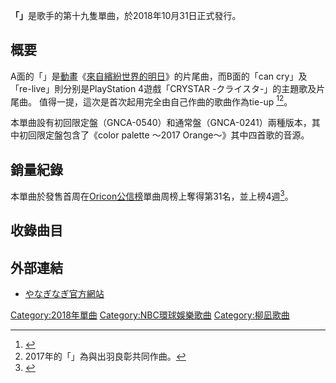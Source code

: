 {{Infobox Single 
| Name            = {{lang|ja|未明の君と薄明の魔法}}
| Artist          = [[やなぎなぎ|やなぎなぎ]]
| Album           = 
| A-side          = 
| B-side          = can cry <br/> re-live
| Released        = 2018年10月31日
| Format          = [[單曲|單曲]]
| Recorded        = {{JPN}}
| Genre           = [[J-POP|J-POP]]（[[動畫歌曲|動畫歌曲]]）
| Length          = 28:38
| Label           = [[NBC環球娛樂|NBC環球娛樂]]
| Writer          = {{lang|ja|[[やなぎなぎ|やなぎなぎ]]}}（全作詞．作曲）
| Producer        =
| Certification   =
| Chart position  = * 31位（[[Oricon公信榜|Oricon公信榜]]）
| Last single    = '''《[[無形的輪廓|無形的輪廓]]》'''<br/>（2018年）
| This single    = '''《於夜半的你與在清晨的魔法》'''<br/>（2018年）
| Next single    = '''《[[在寶石誕生之時|在寶石誕生之時]]》'''<br/>（2020年）
| Misc = 
}}

'''「{{lang|ja|未明の君と薄明の魔法}}」'''是歌手{{lang|ja|[[やなぎなぎ|やなぎなぎ]]}}的第十九隻單曲，於2018年10月31日正式發行。

== 概要 ==
A面的「{{lang|ja|未明の君と薄明の魔法}}」是[[動畫|動畫]]《[[來自繽紛世界的明日|來自繽紛世界的明日]]》的片尾曲，而B面的「can cry」及「re-live」則分别是PlayStation 4遊戲「CRYSTAR -クライスタ-」的主題歌及片尾曲。
值得一提，這次是{{lang|ja|やなぎなぎ}}首次起用完全由自己作曲的歌曲作為tie-up <ref>{{Cite web|url=https://realsound.jp/2018/11/post-272254.html|title=やなぎなぎが明かす、“ストーリー仕立て”で表現した『色づく世界の明日から』ED曲ができるまで|work=|author=|publisher=Real Sound|accessdate=2020-07-15|archive-date=2019-04-02|archive-url=https://web.archive.org/web/20190402042737/https://realsound.jp/2018/11/post-272254.html|dead-url=no}}</ref><ref>2017年的「{{lang|ja|砂糖玉の月}}」為{{lang|ja|やなぎなぎ}}與出羽良彰共同作曲。</ref>。

本單曲設有初回限定盤（GNCA-0540）和通常盤（GNCA-0241）兩種版本，其中初回限定盤包含了《color palette ～2017 Orange～》其中四首歌的音源。

== 銷量紀錄 ==

本單曲於發售首周在[[Oricon公信榜|Oricon公信榜]]單曲周榜上奪得第31名，並上榜4週<ref>{{Cite web|url=https://www.oricon.co.jp/prof/502335/products/1293845/1/|title=未明の君と薄明の魔法|work=ORICON STYLE|author=|publisher=[[Oricon公信榜|Oricon公信榜]]|accessdate=2020-07-15|archive-date=2020-07-14|archive-url=https://web.archive.org/web/20200714105107/https://www.oricon.co.jp/prof/502335/products/1293845/1/|dead-url=no}}</ref>。

== 收錄曲目 ==

{{Track listing
| headline      = CD

|all_music = {{lang|ja|やなぎなぎ}}
|all_lyrics = {{lang|ja|やなぎなぎ}}
|all_writer = {{lang|ja|やなぎなぎ}}

|title1 = '''{{lang|ja|未明の君と薄明の魔法}}'''
|arranger1 = 保刈久明
|length1 = 4:48

|title2 = '''can cry'''
|arranger2 = 齋藤真也
|length2 = 4:18

|title3 = '''re-live'''
|arranger3 = 出羽良彰
|length3 = 5:13

|title4 = '''{{lang|ja|未明の君と薄明の魔法}} -Instrumental-'''
|arranger4 = 保刈久明
|length4 = 4:49

|title5 = '''can cry -Instrumental-'''
|arranger5 = 齋藤真也
|length5 = 4:17

|title6 = '''re-live -Instrumental-'''
|arranger6 = 出羽良彰
|length6 = 5:13

}}

{{Track listing
| headline      = 特典CD「color palette ～2017 Orange～」(東京・よみうりホール) （只限初回限定盤）

| title1 = '''unjour'''
| lyrics1 = やなぎなぎ
| music1 = やなぎなぎ
| length1 = 4:18

| title2 = '''赤橙 '''
| lyrics2 = 大木伸夫  
| music2 = ACIDMAN
| length2 = 7:28

| title3 = '''カザキリ'''
| lyrics3 = やなぎなぎ
| music3 = 饗庭純
| length3 = 5:04

| title4 = '''未明の君と薄明の魔法 -Instrumental-'''
| lyrics4 = やなぎなぎ
| music4 = 斎藤真也 
| length4 = 4:41

}}

== 外部連結 ==
* [http://yanaginagi.net/ やなぎなぎ官方網站] {{Wayback|url=http://yanaginagi.net/ |date=20200714175359 }} {{ja icon}}

{{DEFAULTSORT:Mimei no Kimi to Hakumei no Mahou}}
[[Category:2018年單曲|Category:2018年單曲]]
[[Category:NBC環球娛樂歌曲|Category:NBC環球娛樂歌曲]]
[[Category:柳凪歌曲|Category:柳凪歌曲]]
